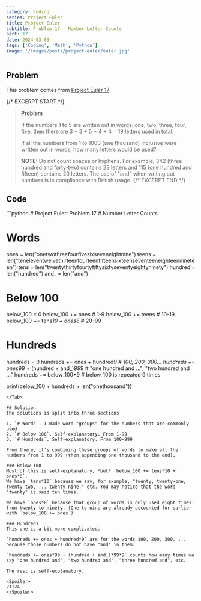```yaml
---
category: Coding
series: Project Euler
title: Project Euler
subtitle: Problem 17 - Number Letter Counts
part: 17
date: 2024-03-03
tags: ['Coding', 'Math', 'Python']
image: '/images/posts/project-euler/euler.jpg'
---
```



## Problem
This problem comes from [Project Euler 17](https://projecteuler.net/problem=17)

{/* EXCERPT START */}
> **Problem**
>
> If the numbers 1 to 5 are written out in words: one, two, three, four, five, then there are 3 + 3 + 5 + 4 + 4 = 19 letters used in total.
>
> If all the numbers from 1 to 1000 (one thousand) inclusive were written out in words, how many letters would be used?
>
> **NOTE:** Do not count spaces or hyphens. For example, 342 (three hundred and forty-two) contains 23 letters and 115 (one hundred and fifteen) contains
> 20 letters. The use of "and" when writing out numbers is in compliance with British usage.
{/* EXCERPT END */}

## Code

<Tab url="https://github.com/zlaast/Project-Euler/blob/main/Problems-Python/problem17.py" tab="problem17.py">
```python
# Project Euler: Problem 17
# Number Letter Counts

# Words
ones = len("onetwothreefourfivesixseveneightnine")
teens = len("teneleventwelvethirteenfourteenfifteensixteenseventeeneighteennineteen")
tens = len("twentythirtyfourtyfiftysixtyseventyeightyninety")
hundred = len("hundred")
and_ = len("and")

# Below 100
below_100 = 0
below_100 += ones                               # 1-9
below_100 += teens                              # 10-19
below_100 += tens*10 + ones*8                   # 20-99

# Hundreds
hundreds = 0
hundreds += ones + hundred*9                    # 100, 200, 300...
hundreds += ones*99 + (hundred + and_)*99*9     # "one hundred and ...", "two hundred and ..."
hundreds += below_100*9                         # below_100 is repeated 9 times

print(below_100 + hundreds + len("onethousand"))
```
</Tab>

## Solution
The solutions is split into three sections

1. `# Words`. I made word "groups" for the numbers that are commonly used
2. `# Below 100`. Self-explanatory. From 1-99
3. `# Hundreds`. Self-explanatory. From 100-999

From there, it's combining these groups of words to make all the numbers from 1 to 999 (then appending one thousand to the end).

### Below 100
Most of this is self-explanatory, *but* `below_100 += tens*10 + ones*8`. 
We have `tens*10` because we say, for example, "twenty, twenty-one, twenty-two, ... twenty-nine," etc. You may notice that the word
"twenty" is said ten times.

We have `ones*8` because that group of words is only used eight times: from twenty to ninety. (One to nine are already accounted for earlier with `below_100 += ones`)

### Hundreds
This one is a bit more complicated.

`hundreds += ones + hundred*9` are for the words 100, 200, 300, ... because those numbers do not have "and" in them.

`hundreds += ones*99 + (hundred + and_)*99*9` counts how many times we say "one hundred and", "two hundred and", "three hundred and", etc.

The rest is self-explanatory.

<Spoiler>
21124
</Spoiler>